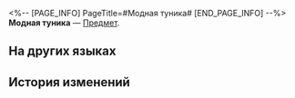 <%-- [PAGE_INFO]
PageTitle=#Модная туника#
[END_PAGE_INFO] --%>
{{Предмет Инфобокс
|id          = 262013
|Изображение = Предмет Модная туника.png
|Тип         = 
|Инвентарь   = 
|Редкость    = 3
|Эффект      = 
|Описание    = Одежда вашего геозавра в стиле Охемы.
}}
{{Описание|Стремление к моде - это универсальный инстинкт всех живых существ. Это изделие выглядит весьма элегантно!}}
'''Модная туника''' — [[Предмет]].

==На других языках==
{{На других языках
|en   = Trendy Robe
|zhs  = 潮流布袍
|zht  = 潮流布袍
|ja   = おしゃれなスカーフ
|ko   = 트렌디한 도포
|es   = Túnica de moda
|fr   = Tunique tendance
|ru   = Модная туника
|th   = ชุดคลุมนำสมัย
|vi   = Áo Choàng Thời Thượng
|de   = Modische Robe
|id   = Jubah Trendi
|pt   = Manto da Moda
}}

==История изменений==
{{История изменений|3.6}}